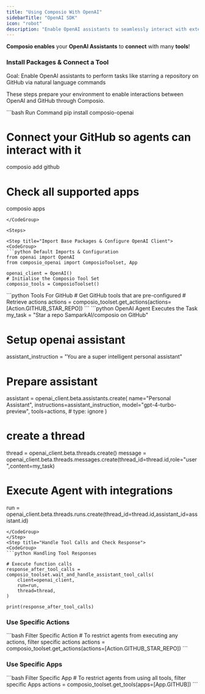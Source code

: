 ```yaml
---
title: "Using Composio With OpenAI"
sidebarTitle: "OpenAI SDK"
icon: "robot"
description: "Enable OpenAI assistants to seamlessly interact with external apps via Composio for enhanced functionality"
---
```


**Composio enables** your **OpenAI Assistants** to **connect** with many **tools**!

### Install Packages & Connect a Tool

<Tip>Goal: Enable OpenAI assistants to perform tasks like starring a repository on GitHub via natural language commands</Tip>

These steps prepare your environment to enable interactions between OpenAI and GitHub through Composio.

<CodeGroup>
  ```bash Run Command 
  pip install composio-openai

  # Connect your GitHub so agents can interact with it
  composio add github 

  # Check all supported apps 
  composio apps
  ```
</CodeGroup>

<Steps>

<Step title="Import Base Packages & Configure OpenAI Client">
<CodeGroup>
```python Default Imports & Configuration
from openai import OpenAI
from composio_openai import ComposioToolset, App

openai_client = OpenAI()
# Initialise the Composio Tool Set
composio_tools = ComposioToolset()
```
</CodeGroup>
</Step>
<Step title="Fetch All GitHub Tools via Composio">
<CodeGroup>
```python Tools For GitHub
# Get GitHub tools that are pre-configured
# Retrieve actions
actions = composio_toolset.get_actions(actions=[Action.GITHUB_STAR_REPO])
```
</CodeGroup>
</Step>
<Step title="Execute the Task via OpenAI Assistant APIs"> 
<CodeGroup>
```python OpenAI Agent Executes the Task
my_task = "Star a repo SamparkAI/composio on GitHub"

# Setup openai assistant
assistant_instruction = "You are a super intelligent personal assistant"

# Prepare assistant
assistant = openai_client.beta.assistants.create(
    name="Personal Assistant",
    instructions=assistant_instruction,
    model="gpt-4-turbo-preview",
    tools=actions,  # type: ignore
)


# create a thread
thread = openai_client.beta.threads.create()
message = openai_client.beta.threads.messages.create(thread_id=thread.id,role="user",content=my_task)

# Execute Agent with integrations
run = openai_client.beta.threads.runs.create(thread_id=thread.id,assistant_id=assistant.id)

```
</CodeGroup>
</Step>
<Step title="Handle Tool Calls and Check Response">
<CodeGroup>
```python Handling Tool Responses

# Execute function calls
response_after_tool_calls = composio_toolset.wait_and_handle_assistant_tool_calls(
    client=openai_client,
    run=run,
    thread=thread,
)

print(response_after_tool_calls)
```

</CodeGroup>
</Step>
</Steps>

### Use Specific Actions
<CodeGroup>
```bash Filter Specific Action
# To restrict agents from executing any actions, filter specific actions
actions = composio_toolset.get_actions(actions=[Action.GITHUB_STAR_REPO])
```
</CodeGroup>

### Use Specific Apps

<CodeGroup>
  ```bash Filter Specific App
  # To restrict agents from using all tools, filter specific Apps
  actions = composio_toolset.get_tools(apps=[App.GITHUB])
  ```
</CodeGroup>